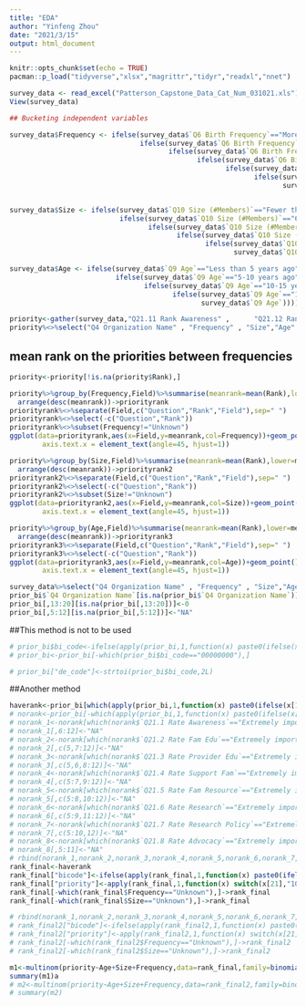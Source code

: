 ```yaml
---
title: "EDA"
author: "Yinfeng Zhou"
date: "2021/3/15"
output: html_document
---
```


```r
knitr::opts_chunk$set(echo = TRUE)
pacman::p_load("tidyverse","xlsx","magrittr","tidyr","readxl","nnet")
```

```r
survey_data <- read_excel("Patterson_Capstone_Data_Cat_Num_031021.xls")
View(survey_data)
```

```r
## Bucketing independent variables

survey_data$Frequency <- ifelse(survey_data$`Q6 Birth Frequency`=="More common than 1 in 2,000 births", "rare",
                                ifelse(survey_data$`Q6 Birth Frequency`=="1 in 2,000-50,000 births", "rare",
                                       ifelse(survey_data$`Q6 Birth Frequency`=="1 in 50,000-200,000 births", "rare",
                                              ifelse(survey_data$`Q6 Birth Frequency`=="1 in 200,000-500,000 births", "ultra-rare",
                                                     ifelse(survey_data$`Q6 Birth Frequency`=="1 in 500,000-1,000,000 births", "ultra-rare",
                                                            ifelse(survey_data$`Q6 Birth Frequency`=="Fewer than 1 in 1,000,000 births", "ultra-rare",
                                                                   survey_data$`Q6 Birth Frequency`))))))


survey_data$Size <- ifelse(survey_data$`Q10 Size (#Members)`=="Fewer than 60", "small",
                           ifelse(survey_data$`Q10 Size (#Members)`=="60-300", "small",
                                  ifelse(survey_data$`Q10 Size (#Members)`=="300-1,000", "medium",
                                         ifelse(survey_data$`Q10 Size (#Members)`=="1,000-10,000", "large",
                                                ifelse(survey_data$`Q10 Size (#Members)`=="More than 10,000", "large",
                                                       survey_data$`Q10 Size (#Members)`)))))

survey_data$Age <- ifelse(survey_data$`Q9 Age`=="Less than 5 years ago", "younger",
                          ifelse(survey_data$`Q9 Age`=="5-10 years ago", "younger",
                                 ifelse(survey_data$`Q9 Age`=="10-15 years ago", "older",
                                        ifelse(survey_data$`Q9 Age`=="15+ years ago", "older",
                                               survey_data$`Q9 Age`))))

```

```r
priority<-gather(survey_data,"Q21.11 Rank Awareness" ,      "Q21.12 Rank Fam Edu",         "Q21.13 Rank Provider Edu"  ,  "Q21.14 Rank Support Fam" ,    "Q21.15 Rank Resource" ,       "Q21.16 Rank Research",key="Field",value="Rank")
priority%<>%select("Q4 Organization Name" , "Frequency" , "Size","Age"  ,  "Field"  ,  "Rank")
```

## mean rank on the priorities between frequencies
```r
priority<-priority[!is.na(priority$Rank),]

```

```r
priority%>%group_by(Frequency,Field)%>%summarise(meanrank=mean(Rank),lower=meanrank-sd(Rank)/sqrt(n()),upper=meanrank+sd(Rank)/sqrt(n()))%>%
  arrange(desc(meanrank))->priorityrank
priorityrank%<>%separate(Field,c("Question","Rank","Field"),sep=" ")
priorityrank%<>%select(-c("Question","Rank"))
priorityrank%<>%subset(Frequency!="Unknown")
ggplot(data=priorityrank,aes(x=Field,y=meanrank,col=Frequency))+geom_point()+geom_pointrange(aes(ymin=lower,ymax=upper))+ggtitle("Mean  rank over Frequency")+theme(text = element_text(size=15),
        axis.text.x = element_text(angle=45, hjust=1)) 

```


```r
priority%>%group_by(Size,Field)%>%summarise(meanrank=mean(Rank),lower=meanrank-sd(Rank)/sqrt(n()),upper=meanrank+sd(Rank)/sqrt(n()))%>%
  arrange(desc(meanrank))->priorityrank2
priorityrank2%<>%separate(Field,c("Question","Rank","Field"),sep=" ")
priorityrank2%<>%select(-c("Question","Rank"))
priorityrank2%<>%subset(Size!="Unknown")
ggplot(data=priorityrank2,aes(x=Field,y=meanrank,col=Size))+geom_point()+geom_pointrange(aes(ymin=lower,ymax=upper))+ggtitle("Mean  rank over Size")+theme(text = element_text(size=15),
        axis.text.x = element_text(angle=45, hjust=1)) 
```

```r
priority%>%group_by(Age,Field)%>%summarise(meanrank=mean(Rank),lower=meanrank-sd(Rank)/sqrt(n()),upper=meanrank+sd(Rank)/sqrt(n()))%>%
  arrange(desc(meanrank))->priorityrank3
priorityrank3%<>%separate(Field,c("Question","Rank","Field"),sep=" ")
priorityrank3%<>%select(-c("Question","Rank"))
ggplot(data=priorityrank3,aes(x=Field,y=meanrank,col=Age))+geom_point()+geom_pointrange(aes(ymin=lower,ymax=upper))+ggtitle("Mean  rank over Age")+theme(text = element_text(size=15),
        axis.text.x = element_text(angle=45, hjust=1)) 
```


```r
survey_data%>%select("Q4 Organization Name" , "Frequency" , "Size","Age" ,c(31:46))->prior_bi
prior_bi$`Q4 Organization Name`[is.na(prior_bi$`Q4 Organization Name`)]<-"Anonymous"
prior_bi[,13:20][is.na(prior_bi[,13:20])]<-0
prior_bi[,5:12][is.na(prior_bi[,5:12])]<-"NA"
```

##This method is not to be used
```r
# prior_bi$bi_code<-ifelse(apply(prior_bi,1,function(x) paste0(ifelse(x[13:20]==1,1,0),collapse=""))=="00000000",apply(prior_bi,1,function(x) paste0(ifelse(x[5:12]=="Extremely important",1,0),collapse="")),apply(prior_bi,1,function(x) paste0(ifelse(x[13:20]==1,1,0),collapse="")))
# prior_bi<-prior_bi[-which(prior_bi$bi_code=="00000000"),]
```

```r
# prior_bi["de_code"]<-strtoi(prior_bi$bi_code,2L)
```

##Another method
```r
haverank<-prior_bi[which(apply(prior_bi,1,function(x) paste0(ifelse(x[13:20]==1,1,0),collapse=""))!="00000000"),]
# norank<-prior_bi[-which(apply(prior_bi,1,function(x) paste0(ifelse(x[13:20]==1,1,0),collapse=""))!="00000000"),]
# norank_1<-norank[which(norank$`Q21.1 Rate Awareness`=="Extremely important"),]
# norank_1[,6:12]<-"NA"
# norank_2<-norank[which(norank$`Q21.2 Rate Fam Edu`=="Extremely important"),]
# norank_2[,c(5,7:12)]<-"NA"
# norank_3<-norank[which(norank$`Q21.3 Rate Provider Edu`=="Extremely important"),]
# norank_3[,c(5,6,8:12)]<-"NA"
# norank_4<-norank[which(norank$`Q21.4 Rate Support Fam`=="Extremely important"),]
# norank_4[,c(5:7,9:12)]<-"NA"
# norank_5<-norank[which(norank$`Q21.5 Rate Fam Resource`=="Extremely important"),]
# norank_5[,c(5:8,10:12)]<-"NA"
# norank_6<-norank[which(norank$`Q21.6 Rate Research`=="Extremely important"),]
# norank_6[,c(5:9,11:12)]<-"NA"
# norank_7<-norank[which(norank$`Q21.7 Rate Research Policy`=="Extremely important"),]
# norank_7[,c(5:10,12)]<-"NA"
# norank_8<-norank[which(norank$`Q21.8 Rate Advocacy`=="Extremely important"),]
# norank_8[,5:11]<-"NA"
# rbind(norank_1,norank_2,norank_3,norank_4,norank_5,norank_6,norank_7,norank_8,haverank)->rank_final
rank_final<-haverank
rank_final["bicode"]<-ifelse(apply(rank_final,1,function(x) paste0(ifelse(x[13:20]==1,1,0),collapse=""))=="00000000",apply(rank_final,1,function(x) paste0(ifelse(x[5:12]=="Extremely important",1,0),collapse="")),apply(rank_final,1,function(x) paste0(ifelse(x[13:20]==1,1,0),collapse="")))
rank_final["priority"]<-apply(rank_final,1,function(x) switch(x[21],"10000000"="Awareness","01000000"="Fam Edu","00100000"="Provide Edu","00010000"="Support Fam","00001000"="Fam Resource","00000100"="Research","00000010"="Research Policy","00000001"="Advocacy"))
rank_final[-which(rank_final$Frequency=="Unknown"),]->rank_final
rank_final[-which(rank_final$Size=="Unknown"),]->rank_final
```

```R
# rbind(norank_1,norank_2,norank_3,norank_4,norank_5,norank_6,norank_7,norank_8,haverank)->rank_final2
# rank_final2["bicode"]<-ifelse(apply(rank_final2,1,function(x) paste0(ifelse(x[13:20]==1,1,0),collapse=""))=="00000000",apply(rank_final2,1,function(x) paste0(ifelse(x[5:12]=="Extremely important",1,0),collapse="")),apply(rank_final2,1,function(x) paste0(ifelse(x[13:20]==1,1,0),collapse="")))
# rank_final2["priority"]<-apply(rank_final2,1,function(x) switch(x[21],"10000000"="Awareness","01000000"="Fam Edu","00100000"="Provide Edu","00010000"="Support Fam","00001000"="Fam Resource","00000100"="Research","00000010"="Research Policy","00000001"="Advocacy"))
# rank_final2[-which(rank_final2$Frequency=="Unknown"),]->rank_final2
# rank_final2[-which(rank_final2$Size=="Unknown"),]->rank_final2
```
```r
m1<-multinom(priority~Age+Size+Frequency,data=rank_final,family=binomial(link="logit"))
summary(m1)a
# m2<-multinom(priority~Age+Size+Frequency,data=rank_final2,family=binomial(link="logit"))
# summary(m2)

```